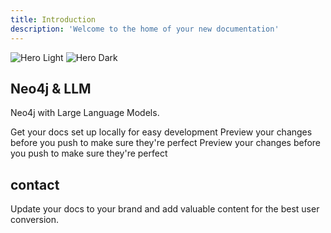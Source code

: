 ```yaml
---
title: Introduction
description: 'Welcome to the home of your new documentation'
---
```


<img
  className="block dark:hidden"
  src="/images/Eray%20Bartan-.png"
  alt="Hero Light"
/>
<img
  className="hidden dark:block"
  src="/images/Eray%20Bartan-.png"
  alt="Hero Dark"
/>

## Neo4j & LLM 

Neo4j with Large Language Models.

<CardGroup cols={2}>
  <Card
    title="Bodrum News Chatbot"
    icon="robot"
    href="https://neo4j-bodrum-haber.onrender.com/"
  >
    Get your docs set up locally for easy development
  </Card>
  <Card
    title="Bodrum Municipiality Chatbot"
    icon="person-digging"
    href="https://netigma-fenisleri-llm-chatbot-python.onrender.com/"
  >
    Preview your changes before you push to make sure they're perfect
  </Card>
  <Card
    title="Bodrum Academic Chatbot"
    icon="book"
    href="https://neo4j-chatbot-bodrum-tez.onrender.com/"
  >
    Preview your changes before you push to make sure they're perfect
  </Card>
</CardGroup>

## contact

Update your docs to your brand and add valuable content for the best user conversion.
